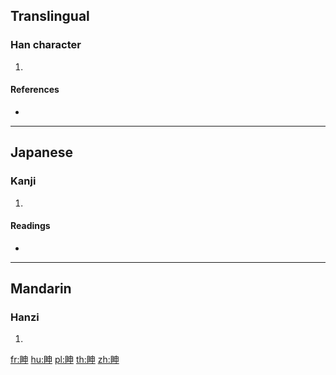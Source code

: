 {{character info/new}}
==Translingual==

===Han character===
{{Han char|rn=109|rad=目|as=05|sn=10|four=65006|canj=BULWL}}

# {{defn|Han|sort=目05}}

====References====
* {{Han ref|kx=0804.010|dkj=23219|dj=1219.250|hdz=42480.010|uh=7712|ud=30482|bh=D2D1|bd=53969}}

----

==Japanese==

===Kanji===
{{ja-kanji|grade=|rs=目05}}

# {{defn|lang=ja|sort=目05}}

====Readings====
* {{ja-readings|on=[[しん]] (shin)|kun=[[みはる]] (miharu), [[はやい]] (hayai), [[おどろく]] (odoroku)|nanori=}}

----

==Mandarin==

===Hanzi===
{{cmn-hanzi|pin=[[shèn]] ([[shen4]])|wg=shen<sup>4</sup>}}

# {{defn|lang=cmn|sort=目05}}

[[fr:眒]]
[[hu:眒]]
[[pl:眒]]
[[th:眒]]
[[zh:眒]]
